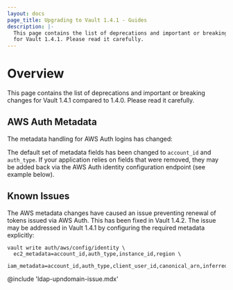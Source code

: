 ```yaml
---
layout: docs
page_title: Upgrading to Vault 1.4.1 - Guides
description: |-
  This page contains the list of deprecations and important or breaking changes
  for Vault 1.4.1. Please read it carefully.
---
```


# Overview

This page contains the list of deprecations and important or breaking changes
for Vault 1.4.1 compared to 1.4.0. Please read it carefully.

## AWS Auth Metadata

The metadata handling for AWS Auth logins has changed:

The default set of metadata fields has been changed to `account_id` and `auth_type`. If your
application relies on fields that were removed, they may be added back via the AWS Auth identity
configuration endpoint (see example below).

## Known Issues

The AWS metadata changes have caused an issue preventing renewal of tokens issued via AWS Auth.
This has been fixed in Vault 1.4.2. The issue may be addressed in Vault 1.4.1 by configuring the
required metadata explicitly:

```
vault write auth/aws/config/identity \
  ec2_metadata=account_id,auth_type,instance_id,region \
  iam_metadata=account_id,auth_type,client_user_id,canonical_arn,inferred_entity_id,inferred_aws_region
```

@include 'ldap-upndomain-issue.mdx'
